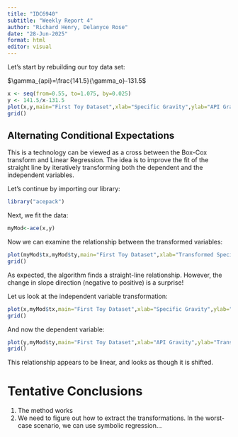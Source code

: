 ---
title: "IDC6940"
subtitle: "Weekly Report 4"
author: "Richard Henry, Delanyce Rose"
date: "28-Jun-2025"
format: html
editor: visual
---

Let's start by rebuilding our toy data set:

$\gamma_{api}=\frac{141.5}{\gamma_o}-131.5$

```{r}
x <- seq(from=0.55, to=1.075, by=0.025)
y <- 141.5/x-131.5
plot(x,y,main="First Toy Dataset",xlab="Specific Gravity",ylab="API Gravity")
grid()
```

## Alternating Conditional Expectations

This is a technology can be viewed as a cross between the Box-Cox transform and Linear Regression. The idea is to improve the fit of the straight line by iteratively transforming both the dependent and the independent variables.

Let's continue by importing our library:

```{r}
library("acepack")
```

Next, we fit the data:

```{r}
myMod<-ace(x,y)
```

Now we can examine the relationship between the transformed variables:

```{r}
plot(myMod$tx,myMod$ty,main="First Toy Dataset",xlab="Transformed Specific Gravity",ylab="Transformed API Gravity")
grid()
```

As expected, the algorithm finds a straight-line relationship. However, the change in slope direction (negative to positive) is a surprise!

Let us look at the independent variable transformation:

```{r}
plot(x,myMod$tx,main="First Toy Dataset",xlab="Specific Gravity",ylab="Transformed Specific Gravity")
grid()
```

And now the dependent variable:

```{r}
plot(y,myMod$ty,main="First Toy Dataset",xlab="API Gravity",ylab="Transformed API Gravity")
grid()
```

This relationship appears to be linear, and looks as though it is shifted.

# Tentative Conclusions

1.  The method works
2.  We need to figure out how to extract the transformations. In the worst-case scenario, we can use symbolic regression...
